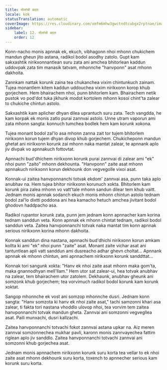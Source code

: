 ```yaml
---
title: मोलांचो बदल
locale: kok
statusTranslation: automatic
coverImage: https://res.cloudinary.com/xmfm6mhw3gwctndtcubgx2rptnae/image/upload/v1740468922/small_cover_tratado_de_psicologia_revolucionaria_a4c0dca4e0.webp
sidebar:
    label: 12. मोलांचो बदल
    order: 12
---
```

Konn-nacho monis apnnak ek, ekuch, vibhagonn nhoi mhonn chukichem mandun gheun jito astana, radikol bodol asodhy zatolo. Gupt kam sakxashtik nirikxonnantlean suru zata ani amchea bhitorlean kaddun uddovpak zata tim manasik tatvam, mhonnche "hanvponn" asat mhonn dakhoita.

Zannkam nattak korunk zaina tea chukanchea vixim chintunkuch zainam. Tujea monantlem kitem kaddun uddouchea vixim nirikxonn korop khub gorjechem. Hem bhairachem nhoi, punn bhitorlem kam. Bhairachem netik pustok vo pod'dot tuka jikhunk modot kortolem mhonn kosoi chint'ta zalear to chukiche chintun astolo.

Sakxashtik kam aplicher dhyan dilea uprantuch suru zata. Tech vangdda, he kam korpak ek monis zatlo purai zannvai astolo. Unne utram vaporun ami zata mhonn sangta: konnuch tumchea bodlek hem kam korunk xokona.

Tujea monant bodol zal'lo asa mhonn zanna zait tor tujem bhitorlem nirikxonn korun tujem dhyan divop khub gorjechem. Chukicheponn mandun ghetat ani nirikxonn korunk zai mhonn naka mantat zalear, te apnnank aplo jiv divpak vo apnnakuch fottovtat.

Apnnachi bud'dhichem nirikxonn korunk purai zannvai di zalear ami "ek" nhoi punn "zaito" mhonn dekhounta. "Hanvponn" zaite asat mhonn apnnakuch nirikxonn korun dekhounk don vegvegolle vixoi asat.

Konnak-ui zaitea hanvponnanchi totvak ekdom' zannvai asa, punn taka aplo anubhav na. Hem tujea bhitor nirikxonn korunuch xokta. Bhitorlem kam korunk pira zalea mhonn vo vatt'tale mhonn sandun dilear tem khub vaitt. Jednam monis apnnak sodanch ekuch monis mhonn chintun astolo tednam bodol zal'lo dixtti poddona ani hea kamacho hetuch amchea jivitant bodol ghodovn haddpacho asa.

Radikol rupantor korunk zata, punn jem jednam konn apnnacher kam korina tednam sanddun veta. Konn apnnak ek mhonn chintat tednam, radikol bodol sanddun veta. Zaitea hanvponnanchi totvak naka mantat tim konn apnnak serious nirikxonn korina mhonn dakhoita.

Konnak sanddun dina nastana, apnnachi bud'dhichi nirikxonn korun amkam kollta ki ami "ek" nhoi punn "zaite" asat. Monant zaite vichar asat ani tantuntlean apli vatt sanddun ami dusreacho adhar ghevn choltat... Apnnank apnnak ek mhonn chintun, ami apnnachem nirikxonn korunk sanddttat...

Konnak tori sangunk xokta: "Hanv ek nhoi zaite asat mhonn maka gom'ta, maka gnannodhyan mell'llam." Hem utor sat zalear-ui, hea totvak anubhav na zalear, tem bhairachem utor zatolem. Dekhaunk, anubhav gheunk ani somzonk khub gorjechem; tea vorvimuch radikol bodol korunk kam korunk xoktat.

Sangop mhonnche ek vost ani somzop mhonnche dusri. Jednam konn sangta: "Hanv somzota ki hanv ek nhoi zaite asat," tachi samzonni khari asa zalear, ti fakta tori nastana vhoddlo ulovop nhoi, tea vorvim tem zaitea hanvponnanchi totvak mandun gheta. Zannvai ani somzonni vegvegllea asat. Paili munxachi, dusri kallzachi.

Zaitea hanvponnanchi totvachi fokot zannvai astana upkar na. Aiz meren zannvai somzonnechea mukhar pavli, karonn monis zannvayechea fattim riglean aplo jiv sanddlo. Zaitea hanvponnanchi totvachi zannvai ani somzonni khub gorjechea asat.

Jednam monis apnnachem nirikxonn korunk suru korta tea vellar to ek nhoi zaite asat mhonn dekhounk suru korta, toxench to apnnecher serious kam korunk suru korta.

